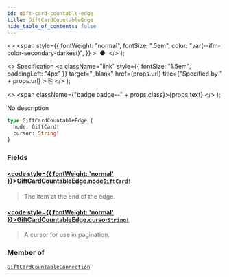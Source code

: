 ```yaml
---
id: gift-card-countable-edge
title: GiftCardCountableEdge
hide_table_of_contents: false
---
```


  <>
    <span
      style={{
        fontWeight: "normal",
        fontSize: ".5em",
        color: "var(--ifm-color-secondary-darkest)",
      }}
    >
      &nbsp;●&nbsp;
    </span>
  </>
);

  <>
    Specification
    <a
      className="link"
      style={{ fontSize: "1.5em", paddingLeft: "4px" }}
      target="\_blank"
      href={props.url}
      title={"Specified by " + props.url}
    >
      ⎘
    </a>
  </>
);

  <>
    <span className={"badge badge--" + props.class}>{props.text}</span>
  </>
);

No description

```graphql
type GiftCardCountableEdge {
  node: GiftCard!
  cursor: String!
}
```

### Fields

#### [<code style={{ fontWeight: 'normal' }}>GiftCardCountableEdge.<b>node</b></code>](#)<Bullet />[`GiftCard!`](../../../api-reference/gift-cards/objects/gift-card) <Badge class="secondary" text="non-null"/> <Badge class="secondary" text="object"/> <Badge class="secondary" text="gift-cards"/>

> The item at the end of the edge.

#### [<code style={{ fontWeight: 'normal' }}>GiftCardCountableEdge.<b>cursor</b></code>](#)<Bullet />[`String!`](../../../api-reference/miscellaneous/scalars/string) <Badge class="secondary" text="non-null"/> <Badge class="secondary" text="scalar"/> <Badge class="secondary" text="miscellaneous"/>

> A cursor for use in pagination.

### Member of

[`GiftCardCountableConnection`](../../../api-reference/miscellaneous/objects/gift-card-countable-connection) <Badge class="secondary" text="object"/>
